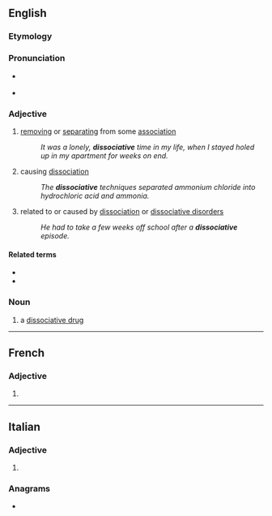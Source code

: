 ==English==

===Etymology===
{{PIE root|en|sekʷ|id=follow}}
{{suffix|en|dissociate|ive}}

===Pronunciation===
* {{a|US}} {{IPA|en|/dɪˈsoʊ.ʃi.ə.tɪv/|/dɪˈsoʊ.si.ə.tɪv/}}
* {{audio|en|En-us-dissociative.ogg|Audio (US)}}

===Adjective===
{{head|en|adjective}}

# [[removing]] or [[separating]] from some [[association]]
#: ''It was a lonely, '''dissociative''' time in my life, when I stayed holed up in my apartment for weeks on end.''
# causing [[dissociation]]
#: ''The '''dissociative''' techniques separated ammonium chloride into hydrochloric acid and ammonia.''
# {{lb|en|psychology}} related to or caused by [[dissociation]] or [[dissociative disorder]]s
#: ''He had to take a few weeks off school after a '''dissociative''' episode.''

====Related terms====
* {{l|en|dissociate}}
* {{l|en|dissociation}}

===Noun===
{{en-noun}}

# a [[dissociative drug]]

----

==French==

===Adjective===
{{head|fr|adjective form}}

# {{feminine singular of|fr|dissociatif}}

----

==Italian==

===Adjective===
{{head|it|adjective form}}

# {{feminine plural of|it|dissociativo}}

===Anagrams===
* {{l|it|dissociatevi}}